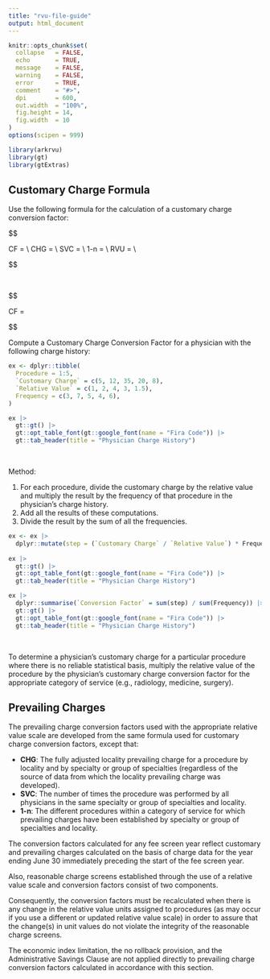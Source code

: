 ```yaml
---
title: "rvu-file-guide"
output: html_document
---
```


```r
knitr::opts_chunk$set(
  collapse   = FALSE,
  echo       = TRUE, 
  message    = FALSE, 
  warning    = FALSE,
  error      = TRUE,
  comment    = "#>",
  dpi        = 600, 
  out.width  = "100%",
  fig.height = 14,
  fig.width  = 10
)
options(scipen = 999)

library(arkrvu)
library(gt)
library(gtExtras)
```



## Customary Charge Formula

Use the following formula for the calculation of a customary charge conversion factor:

$$

CF = \text{Customary Charge Conversion Factor} \\
CHG = \text{Physician's Customary Charge for a Procedure} \\
SVC = \text{Number of Times Physician Performed the Procedure} \\
1-n = \text{The different procedures the physician performed within a category of service} \\
RVU = \text{Relative Value Unit assigned to the procedure} \\

$$

<br>


$$

CF = \frac{ \Bigl(\frac{\text{CHG}_1}{RVU_1} \times {SVC_1}\Bigr) + \biggl(\frac{CHG_2}{RVU_2} \times {SVC_2}\biggr) + \dotsc \biggl(\frac{CHG_n}{RVU_n} \times {SVC_n}\biggr)}{ {\sum}\ SVC_{1-n} }

$$


Compute a Customary Charge Conversion Factor for a physician with the following charge history:



```r
ex <- dplyr::tibble(
  Procedure = 1:5,
  `Customary Charge` = c(5, 12, 35, 20, 8),
  `Relative Value` = c(1, 2, 4, 3, 1.5),
  Frequency = c(3, 7, 5, 4, 6),
)

ex |> 
  gt::gt() |> 
  gt::opt_table_font(gt::google_font(name = "Fira Code")) |> 
  gt::tab_header(title = "Physician Charge History")
```
<br>

Method:
   
   1. For each procedure, divide the customary charge by the relative value and multiply the result by the frequency of that procedure in the physician’s charge history.
   2. Add all the results of these computations.
   3. Divide the result by the sum of all the frequencies.


```r
ex <- ex |> 
  dplyr::mutate(step = (`Customary Charge` / `Relative Value`) * Frequency)
  
ex |> 
  gt::gt() |> 
  gt::opt_table_font(gt::google_font(name = "Fira Code")) |> 
  gt::tab_header(title = "Physician Charge History")
```


```r
ex |> 
  dplyr::summarise(`Conversion Factor` = sum(step) / sum(Frequency)) |> 
  gt::gt() |> 
  gt::opt_table_font(gt::google_font(name = "Fira Code")) |> 
  gt::tab_header(title = "Physician Charge History")
```



<br>

To determine a physician’s customary charge for a particular procedure where there is no reliable statistical basis, multiply the relative value of the procedure by the physician’s customary charge conversion factor for the appropriate category of service (e.g., radiology, medicine, surgery).


## Prevailing Charges

The prevailing charge conversion factors used with the appropriate relative value scale are developed from the same formula used for customary charge conversion factors, except that:

   * <b>CHG</b>: The fully adjusted locality prevailing charge for a procedure by locality and by specialty or group of specialties (regardless of the source of data from which the locality prevailing charge was developed).
   * <b>SVC</b>: The number of times the procedure was performed by all physicians in the same specialty or group of specialties and locality.
   * <b>1-n</b>: The different procedures within a category of service for which prevailing charges have been established by specialty or group of specialties and locality.


The conversion factors calculated for any fee screen year reflect customary and prevailing charges calculated on the basis of charge data for the year ending June 30 immediately preceding the start of the fee screen year. 

Also, reasonable charge screens established through the use of a relative value scale and conversion factors consist of two components.

Consequently, the conversion factors must be recalculated when there is any change in the relative value units assigned to procedures (as may occur if you use a different or updated relative value scale) in order to assure that the change(s) in unit values do not violate the integrity of the reasonable charge screens. 

The economic index limitation, the no rollback provision, and the Administrative Savings Clause are not applied directly to prevailing charge conversion factors calculated in accordance with this section.
